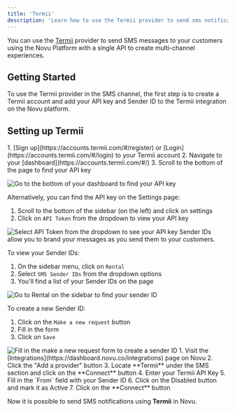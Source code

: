 ```yaml
---
title: 'Termii'
description: 'Learn how to use the Termii provider to send sms notifications using Novu'
---
```


You can use the [Termii](https://termii.com/) provider to send SMS messages to your customers using the Novu Platform with a single API to create multi-channel experiences.

## Getting Started

To use the Termii provider in the SMS channel, the first step is to create a Termii account and add your API key and Sender ID to the Termii integration on the Novu platform.

## Setting up Termii

<Steps>
<Step title="Get your API Key">
1. [Sign up](https://accounts.termii.com/#/register) or [Login](https://accounts.termii.com/#/login) to your Termii account
2. Navigate to your [dashboard](https://accounts.termii.com/#/)
3. Scroll to the bottom of the page to find your API key

<img
  alt="Go to the bottom of your dashboard to find your API key"
  src="/images/channels-and-providers/sms/termii/image-72.png"
/>

Alternatively, you can find the API key on the Settings page:

1. Scroll to the bottom of the sidebar (on the left) and click on settings
2. Click on `API Token` from the dropdown to view your API key

<img alt="Select API Token from the dropdown to see your API key" src="/images/channels-and-providers/sms/termii/image-73.png" />
</Step>

<Step title="Set up your Sender ID">
Sender IDs allow you to brand your messages as you send them to your customers.

To view your Sender IDs:

1. On the sidebar menu, click on `Rental`
2. Select `SMS Sender IDs` from the dropdown options
3. You'll find a list of your Sender IDs on the page

<img
  alt="Go to Rental on the sidebar to find your sender ID"
  src="/images/channels-and-providers/sms/termii/image-74.png"
/>

To create a new Sender ID:

1. Click on the `Make a new request` button
2. Fill in the form
3. Click on `Save`

<img alt="Fill in the make a new request form to create a sender ID" src="/images/channels-and-providers/sms/termii/image-75.png" />
</Step>

<Step title="Connect Termii to Novu">
1. Visit the [Integrations](https://dashboard.novu.co/integrations) page on Novu
2. Click the "Add a provider" button
3. Locate **Termii** under the SMS section and click on the **Connect** button
4. Enter your Termii API Key
5. Fill in the `From` field with your Sender ID
6. Click on the Disabled button and mark it as Active
7. Click on the **Connect** button
</Step>
</Steps>

Now it is possible to send SMS notifications using **Termii** in Novu.
